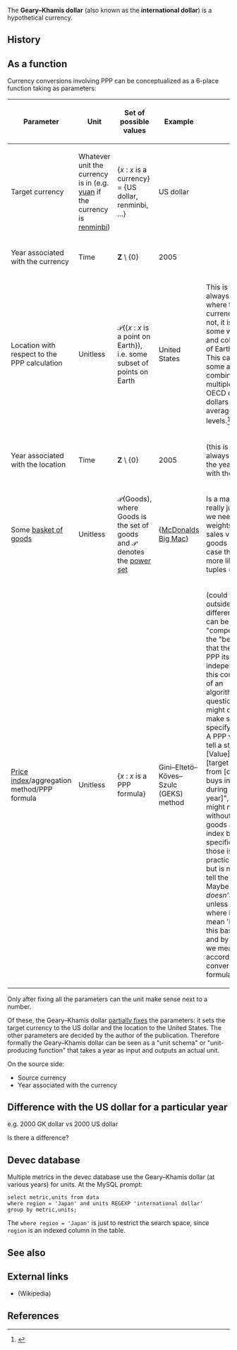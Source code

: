 The '''Geary–Khamis dollar''' (also known as the '''international dollar''') is a hypothetical currency.

==History==

==As a function==

Currency conversions involving PPP can be conceptualized as a 6-place function taking as parameters:

{| class="sortable wikitable"
|-
! Parameter !! Unit !! Set of possible values !! Example !! Notes
|-
| Target currency || Whatever unit the currency is in (e.g. [[wikipedia:Yuan (currency)|yuan]] if the currency is [[wikipedia:Renminbi|renminbi]]) || {''x'' : ''x'' is a currency} = {US dollar, renminbi, ...} || US dollar ||
|-
| Year associated with the currency || Time || '''Z''' \ {0} || 2005 ||
|-
| Location with respect to the PPP calculation || Unitless || 𝒫({''x'' : ''x'' is a point on Earth}), i.e. some subset of points on Earth || United States || This is almost always the location where the target currency is used. If not, it is usually some well-known and coherent region of Earth, like Africa. This can also be some artificial combination of multiple regions, e.g. OECD dollars are US dollars valued at average OECD price levels.<ref>{{cite web |url=http://ec.europa.eu/eurostat/documents/728703/728974/FAQ-PPP.pdf/5a92e63b-1c73-4d15-8acd-f3e5e734cbf2 |title=FAQ about Purchasing Power Parities |date=April 12, 2012 |accessdate=November 11, 2017 |archiveurl=https://web.archive.org/web/20171111022010/http://ec.europa.eu/eurostat/documents/728703/728974/FAQ-PPP.pdf/5a92e63b-1c73-4d15-8acd-f3e5e734cbf2 |archivedate=November 11, 2017 |dead-url=no}}</ref>
|-
| Year associated with the location || Time || '''Z''' \ {0} || 2005 || (this is almost always the same as the year associated with the currency)
|-
| Some [[Market basket|basket of goods]] || Unitless || 𝒫(Goods), where Goods is the set of goods and 𝒫 denotes the [[wikipedia:Power set|power set]] || {[[wikipedia:Big Mac Index|McDonalds Big Mac]]} || Is a market basket really just a set? Do we need to specify weights (e.g. via sales volume) on the goods (in which case the basket is more like a set of tuples (''g'', ''w''))?
|-
| [[Comparison of PPP formulas|Price index]]/aggregation method/PPP formula || Unitless || {''x'' : ''x'' is a PPP formula} || Gini–Eltetö–Köves–Szulc (GEKS) method || (could this be taken outside the unit? the different formulas can be seen to be "competing" to find the "best" PPP, so that the concept of PPP itself is independent, and this could be more of an algorithmic/empirical question. i.e. the unit might conceptually make sense without specifying a formula. A PPP value should tell a story like "[Value] is how much [target currency] from [currency year] buys in [location] during [location year]", and this story might make sense without the basket of goods and price index being specified [i.e. fixing those is still a practical question, but is not required to tell the story]. Maybe the story ''doesn't'' make sense unless you add "... where by 'buy' we mean 'buy things in this basket of goods' and by 'how much' we mean 'how much according to this conversion formula'.")
|}

Only after fixing all the parameters can the unit make sense next to a number.

Of these, the Geary–Khamis dollar [[wikipedia:Currying|partially fixes]] the parameters: it sets the target currency to the US dollar and the location to the United States. The other parameters are decided by the author of the publication. Therefore formally the Geary–Khamis dollar can be seen as a "unit schema" or "unit-producing function" that takes a year as input and outputs an actual unit.

On the source side:

* Source currency
* Year associated with the currency

==Difference with the US dollar for a particular year==

e.g. 2000 GK dollar vs 2000 US dollar

Is there a difference?

==Devec database==

Multiple metrics in the devec database use the Geary–Khamis dollar (at various years) for units. At the MySQL prompt:

<pre>select metric,units from data
where region = 'Japan' and units REGEXP 'international dollar'
group by metric,units;
</pre>

The <code>where region = 'Japan'</code> is just to restrict the search space, since <code>region</code> is an indexed column in the table.

==See also==

==External links==

* {{W|Geary–Khamis dollar}} (Wikipedia)

==References==

{{Reflist|30em}}
